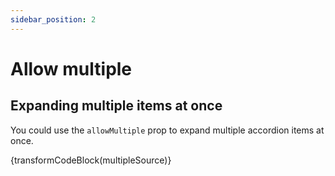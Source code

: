 ```yaml
---
sidebar_position: 2
---
```



# Allow multiple

## Expanding multiple items at once

You could use the `allowMultiple` prop to expand multiple accordion items at once.

<Multiple />

<CodeBlock language="jsx">{transformCodeBlock(multipleSource)}</CodeBlock>
